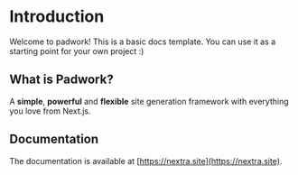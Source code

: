 # Introduction
 
Welcome to padwork! This is a basic docs template. You can use it as a starting point for your own project :)

## What is Padwork?

A **simple**, **powerful** and **flexible** site generation framework with everything you love from Next.js.

## Documentation

The documentation is available at [https://nextra.site](https://nextra.site).
